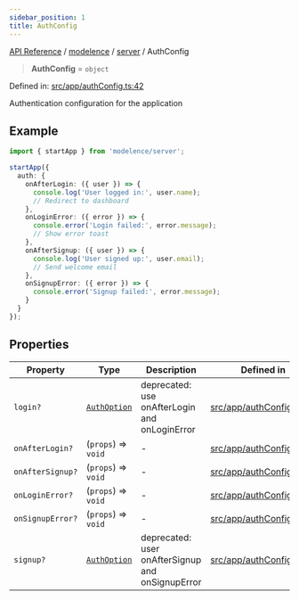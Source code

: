 ```yaml
---
sidebar_position: 1
title: AuthConfig
---
```


[API Reference](/api-reference/modelence/server/type-aliases/../../../index) / [modelence](/api-reference/modelence/server/type-aliases/../../index) / [server](/api-reference/modelence/server/type-aliases/../index) / AuthConfig

> **AuthConfig** = `object`

Defined in: [src/app/authConfig.ts:42](https://github.com/modelence/modelence/blob/f653e5c651cf7186ab25fa98b863b510bf015e87/packages/modelence/src/app/authConfig.ts#L42)

Authentication configuration for the application

## Example

```typescript
import { startApp } from 'modelence/server';

startApp({
  auth: {
    onAfterLogin: ({ user }) => {
      console.log('User logged in:', user.name);
      // Redirect to dashboard
    },
    onLoginError: ({ error }) => {
      console.error('Login failed:', error.message);
      // Show error toast
    },
    onAfterSignup: ({ user }) => {
      console.log('User signed up:', user.email);
      // Send welcome email
    },
    onSignupError: ({ error }) => {
      console.error('Signup failed:', error.message);
    }
  }
});
```

## Properties

| Property | Type | Description | Defined in |
| ------ | ------ | ------ | ------ |
| <a id="login"></a> `login?` | [`AuthOption`](/api-reference/modelence/server/type-aliases/AuthOption) | deprecated: use onAfterLogin and onLoginError | [src/app/authConfig.ts:65](https://github.com/modelence/modelence/blob/f653e5c651cf7186ab25fa98b863b510bf015e87/packages/modelence/src/app/authConfig.ts#L65) |
| <a id="onafterlogin"></a> `onAfterLogin?` | (`props`) => `void` | - | [src/app/authConfig.ts:43](https://github.com/modelence/modelence/blob/f653e5c651cf7186ab25fa98b863b510bf015e87/packages/modelence/src/app/authConfig.ts#L43) |
| <a id="onaftersignup"></a> `onAfterSignup?` | (`props`) => `void` | - | [src/app/authConfig.ts:53](https://github.com/modelence/modelence/blob/f653e5c651cf7186ab25fa98b863b510bf015e87/packages/modelence/src/app/authConfig.ts#L53) |
| <a id="onloginerror"></a> `onLoginError?` | (`props`) => `void` | - | [src/app/authConfig.ts:48](https://github.com/modelence/modelence/blob/f653e5c651cf7186ab25fa98b863b510bf015e87/packages/modelence/src/app/authConfig.ts#L48) |
| <a id="onsignuperror"></a> `onSignupError?` | (`props`) => `void` | - | [src/app/authConfig.ts:58](https://github.com/modelence/modelence/blob/f653e5c651cf7186ab25fa98b863b510bf015e87/packages/modelence/src/app/authConfig.ts#L58) |
| <a id="signup"></a> `signup?` | [`AuthOption`](/api-reference/modelence/server/type-aliases/AuthOption) | deprecated: user onAfterSignup and onSignupError | [src/app/authConfig.ts:67](https://github.com/modelence/modelence/blob/f653e5c651cf7186ab25fa98b863b510bf015e87/packages/modelence/src/app/authConfig.ts#L67) |
